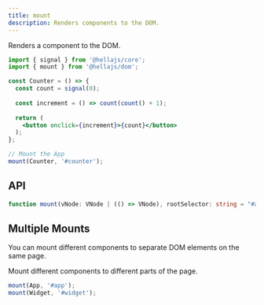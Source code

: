 ```yaml
---
title: mount
description: Renders components to the DOM.
---
```


Renders a component to the DOM.

``` jsx
import { signal } from '@hellajs/core';
import { mount } from '@hellajs/dom';

const Counter = () => {
  const count = signal(0);
  
  const increment = () => count(count() + 1);
  
  return (
    <button onclick={increment}>{count}</button>
  );
};

// Mount the App
mount(Counter, '#counter');
```

## API

```typescript
function mount(vNode: VNode | (() => VNode), rootSelector: string = "#app"): void
```

## Multiple Mounts

You can mount different components to separate DOM elements on the same page.

Mount different components to different parts of the page.

```jsx
mount(App, '#app');
mount(Widget, '#widget');
```